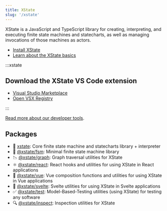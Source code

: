 ```yaml
---
title: XState
slug: '/xstate'
---
```


XState is a JavaScript and TypeScript library for creating, interpreting, and executing finite state machines and statecharts, as well as managing invocations of those machines as actors.

- [Install XState](installation.mdx)
- [Learn about the XState basics](basics/what-is-a-statechart.mdx)

:::xstate

## Download the XState VS Code extension
- [Visual Studio Marketplace](https://marketplace.visualstudio.com/items?itemName=statelyai.stately-vscode)
- [Open VSX Registry](https://open-vsx.org/extension/statelyai/stately-vscode)

:::

[Read more about our developer tools](../tools/developer-tools.mdx).

## Packages

- 🤖 [xstate](https://github.com/statelyai/xstate/): Core finite state machine and statecharts library + interpreter
- 🔬 [@xstate/fsm](https://github.com/statelyai/xstate/tree/main/packages/xstate-fsm): Minimal finite state machine library
- 📉 [@xstate/graph](https://github.com/statelyai/xstate/tree/main/packages/xstate-graph): Graph traversal utilities for XState
- ⚛️ [@xstate/react](https://github.com/statelyai/xstate/tree/main/packages/xstate-react): React hooks and utilities for using XState in React applications
- 💚 [@xstate/vue](https://github.com/statelyai/xstate/tree/main/packages/xstate-vue): Vue composition functions and utilities for using XState in Vue applications
- 🎷 [@xstate/svelte](https://github.com/statelyai/xstate/tree/main/packages/xstate-svelte): Svelte utilities for using XState in Svelte applications
- ✅ [@xstate/test](https://github.com/statelyai/xstate/tree/main/packages/xstate-test): Model-Based-Testing utilities (using XState) for testing any software
- 🔍 [@xstate/inspect](https://github.com/statelyai/xstate/tree/main/packages/xstate-inspect): Inspection utilities for XState